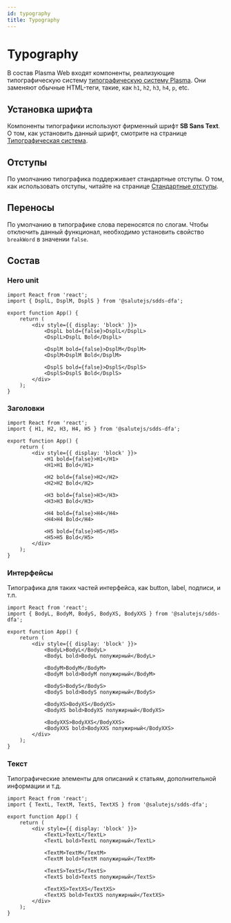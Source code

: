 ```yaml
---
id: typography
title: Typography
---
```


# Typography
В состав Plasma Web входят компоненты, реализующие типографическую систему [типографическую систему Plasma](../../design/typography).
Они заменяют обычные HTML-теги, такие, как `h1`, `h2`, `h3`, `h4`, `p`, etc.

## Установка шрифта
Компоненты типографики используют фирменный шрифт **SB Sans Text**.
О том, как установить данный шрифт, смотрите на странице [Типографическая система](../../design/typography#установка-шрифта).

## Отступы
По умолчанию типографика поддерживает стандартные отступы.
О том, как использовать отступы, читайте на странице [Стандартные отступы](../../design/spacing#встроенные-отступы-в-типографике).

## Переносы
По умолчанию в типографике слова переносятся по слогам.
Чтобы отключить данный функционал, необходимо установить свойство `breakWord` в значении `false`.

## Состав

### Hero unit

```tsx live
import React from 'react';
import { DsplL, DsplM, DsplS } from '@salutejs/sdds-dfa';

export function App() {
    return (
        <div style={{ display: 'block' }}>
            <DsplL bold={false}>DsplL</DsplL>
            <DsplL>DsplL Bold</DsplL>

            <DsplM bold={false}>DsplM</DsplM>
            <DsplM>DsplM Bold</DsplM>

            <DsplS bold={false}>DsplS</DsplS>
            <DsplS>DsplS Bold</DsplS>
        </div>
    );
}
```

### Заголовки

```tsx live
import React from 'react';
import { H1, H2, H3, H4, H5 } from '@salutejs/sdds-dfa';

export function App() {
    return (
        <div style={{ display: 'block' }}>
            <H1 bold={false}>H1</H1>
            <H1>H1 Bold</H1>

            <H2 bold={false}>H2</H2>
            <H2>H2 Bold</H2>

            <H3 bold={false}>H3</H3>
            <H3>H3 Bold</H3>

            <H4 bold={false}>H4</H4>
            <H4>H4 Bold</H4>

            <H5 bold={false}>H5</H5>
            <H5>H5 Bold</H5>
        </div>
    );
}
```

### Интерфейсы
Типографика для таких частей интерфейса, как button, label, подписи, и т.п.

```tsx live
import React from 'react';
import { BodyL, BodyM, BodyS, BodyXS, BodyXXS } from '@salutejs/sdds-dfa';

export function App() {
    return (
        <div style={{ display: 'block' }}>
            <BodyL>BodyL</BodyL>
            <BodyL bold>BodyL полужирный</BodyL>

            <BodyM>BodyM</BodyM>
            <BodyM bold>BodyM полужирный</BodyM>

            <BodyS>BodyS</BodyS>
            <BodyS bold>BodyS полужирный</BodyS>

            <BodyXS>BodyXS</BodyXS>
            <BodyXS bold>BodyXS полужирный</BodyXS>

            <BodyXXS>BodyXXS</BodyXXS>
            <BodyXXS bold>BodyXXS полужирный</BodyXXS>
        </div>
    );
}
```

### Текст
Типографические элементы для описаний к статьям, дополнительной информации и т.д.

```tsx live
import React from 'react';
import { TextL, TextM, TextS, TextXS } from '@salutejs/sdds-dfa';

export function App() {
    return (
        <div style={{ display: 'block' }}>
            <TextL>TextL</TextL>
            <TextL bold>TextL полужирный</TextL>

            <TextM>TextM</TextM>
            <TextM bold>TextM полужирный</TextM>

            <TextS>TextS</TextS>
            <TextS bold>TextS полужирный</TextS>

            <TextXS>TextXS</TextXS>
            <TextXS bold>TextXS полужирный</TextXS>
        </div>
    );
}
```
